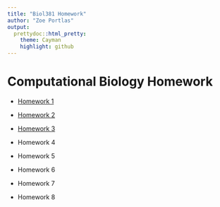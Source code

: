 ```yaml
---
title: "Biol381 Homework"
author: "Zoe Portlas"
output:
  prettydoc::html_pretty:
    theme: Cayman
    highlight: github
---
```



# Computational Biology Homework

* [Homework 1](homework1.html)

* [Homework 2](homework2.html)

* [Homework 3](BeamerHW.pdf)

* Homework 4

* Homework 5

* Homework 6

* Homework 7

* Homework 8
